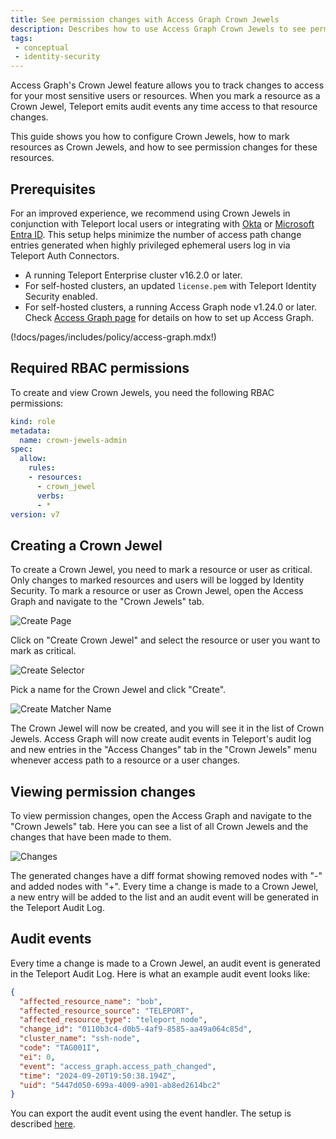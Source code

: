 ```yaml
---
title: See permission changes with Access Graph Crown Jewels
description: Describes how to use Access Graph Crown Jewels to see permission changes in Teleport.
tags:
 - conceptual
 - identity-security
---
```


Access Graph's Crown Jewel feature allows you to track changes to access for
your most sensitive users or resources. When you mark a resource as a Crown
Jewel, Teleport emits audit events any time access to that resource changes.

This guide shows you how to configure Crown Jewels, how to mark resources as
Crown Jewels, and how to see permission changes for these resources.

## Prerequisites

<Admonition type="tip">

For an improved experience, we recommend using Crown Jewels in conjunction with Teleport local users or integrating with
[Okta](../identity-governance/okta/okta.mdx) or [Microsoft Entra ID](./integrations/entra-id.mdx).
This setup helps minimize the number of access path change entries generated when highly privileged ephemeral users
log in via Teleport Auth Connectors.

</Admonition>

- A running Teleport Enterprise cluster v16.2.0 or later.
- For self-hosted clusters, an updated `license.pem` with Teleport Identity Security enabled.
- For self-hosted clusters, a running Access Graph node v1.24.0 or later.
Check [Access Graph page](identity-security.mdx) for details on
how to set up Access Graph.

(!docs/pages/includes/policy/access-graph.mdx!)

## Required RBAC permissions

To create and view Crown Jewels, you need the following RBAC permissions:

```yaml
kind: role
metadata:
  name: crown-jewels-admin
spec:
  allow:
    rules:
    - resources:
      - crown_jewel
      verbs:
      - *
version: v7
```

## Creating a Crown Jewel

To create a Crown Jewel, you need to mark a resource or user as critical. Only changes to marked resources
and users will be logged by Identity Security.
To mark a resource or user as Crown Jewel, open the Access Graph and navigate to the "Crown Jewels" tab.

![Create Page](../../img/access-graph/crown-jewels/create-page.webp)

Click on "Create Crown Jewel" and select the resource or user you want to mark as critical.

![Create Selector](../../img/access-graph/crown-jewels/create-selector.webp)

Pick a name for the Crown Jewel and click "Create".

![Create Matcher Name](../../img/access-graph/crown-jewels/create-matcher-name.webp)

The Crown Jewel will now be created, and you will see it in the list of Crown Jewels. Access Graph will now create
audit events in Teleport's audit log and new entries in the "Access Changes" tab in the "Crown Jewels" menu whenever
access path to a resource or a user changes.

## Viewing permission changes

To view permission changes, open the Access Graph and navigate to the "Crown Jewels" tab.
Here you can see a list of all Crown Jewels and the changes that have been made to them.

![Changes](../../img/access-graph/crown-jewels/changes.webp)

The generated changes have a diff format showing removed nodes with "-" and added nodes with "+".
Every time a change is made to a Crown Jewel, a new entry will be added to the list and an audit event
will be generated in the Teleport Audit Log.

## Audit events

Every time a change is made to a Crown Jewel, an audit event is generated in the Teleport Audit Log.
Here is what an example audit event looks like:

```json
{
  "affected_resource_name": "bob",
  "affected_resource_source": "TELEPORT",
  "affected_resource_type": "teleport_node",
  "change_id": "0110b3c4-d0b5-4af9-8585-aa49a064c85d",
  "cluster_name": "ssh-node",
  "code": "TAG001I",
  "ei": 0,
  "event": "access_graph.access_path_changed",
  "time": "2024-09-20T19:50:38.194Z",
  "uid": "5447d050-699a-4009-a901-ab8ed2614bc2"
}
```

You can export the audit event using the event handler.
The setup is described [here](../zero-trust-access/export-audit-events/export-audit-events.mdx).
